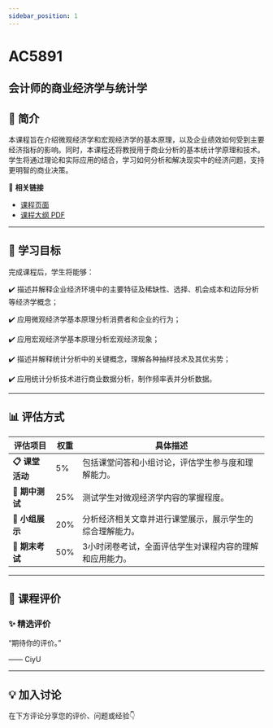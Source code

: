 ```yaml
---
sidebar_position: 1
---
```


# AC5891
## 会计师的商业经济学与统计学

## **📘 简介**
本课程旨在介绍微观经济学和宏观经济学的基本原理，以及企业绩效如何受到主要经济指标的影响。同时，本课程还将教授用于商业分析的基本统计学原理和技术。学生将通过理论和实际应用的结合，学习如何分析和解决现实中的经济问题，支持更明智的商业决策。

🔗 **相关链接**
- [课程页面](https://www.cityu.edu.hk/catalogue/pg/202526/course/AC5891.htm)
- [课程大纲 PDF](https://www.cityu.edu.hk/catalogue/pg/202526/course/AC5891.pdf)

---

## **🎯 学习目标**

完成课程后，学生将能够：


✔️ 描述并解释企业经济环境中的主要特征及稀缺性、选择、机会成本和边际分析等经济学概念；

✔️ 应用微观经济学基本原理分析消费者和企业的行为；

✔️ 应用宏观经济学基本原理分析宏观经济现象；

✔️ 描述并解释统计分析中的关键概念，理解各种抽样技术及其优劣势；

✔️ 应用统计分析技术进行商业数据分析，制作频率表并分析数据。

---

## **📊 评估方式**

| **评估项目**               | **权重** | **具体描述**                                                                                     |
|---------------------------|---------|-----------------------------------------------------------------------------------------------|
| **📋 课堂活动**             | 5%      | 包括课堂问答和小组讨论，评估学生参与度和理解能力。                                              |
| **📝 期中测试**             | 25%     | 测试学生对微观经济学内容的掌握程度。                                                            |
| **📄 小组展示**             | 20%     | 分析经济相关文章并进行课堂展示，展示学生的综合理解能力。                                         |
| **🎤 期末考试**             | 50%     | 3小时闭卷考试，全面评估学生对课程内容的理解和应用能力。                                          |

---

## **💬 课程评价**

### ✨ **精选评价**
<div className={commentStyles.commentBox}>
    <p className={commentStyles.commentText}>
        “期待你的评价。”
    </p>
    <p className={commentStyles.commentAuthor}>—— CiyU</p>
</div>

---

## **💡 加入讨论**

在下方评论分享您的评价、问题或经验👇
<Utterances />